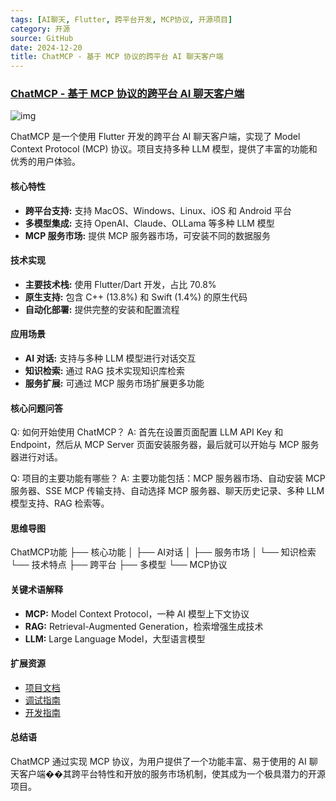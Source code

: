 ```yaml
---
tags: [AI聊天, Flutter, 跨平台开发, MCP协议, 开源项目]
category: 开源
source: GitHub
date: 2024-12-20
title: ChatMCP - 基于 MCP 协议的跨平台 AI 聊天客户端
---
```


### [ChatMCP - 基于 MCP 协议的跨平台 AI 聊天客户端](https://github.com/daodao97/chatmcp)

![img](https://img.mengpeng.tech/i/2024/12/20/6765035db7fea.webp)

ChatMCP 是一个使用 Flutter 开发的跨平台 AI 聊天客户端，实现了 Model Context Protocol (MCP) 协议。项目支持多种 LLM 模型，提供了丰富的功能和优秀的用户体验。

#### 核心特性

- **跨平台支持:** 支持 MacOS、Windows、Linux、iOS 和 Android 平台
- **多模型集成:** 支持 OpenAI、Claude、OLLama 等多种 LLM 模型
- **MCP 服务市场:** 提供 MCP 服务器市场，可安装不同的数据服务

#### 技术实现

- **主要技术栈:** 使用 Flutter/Dart 开发，占比 70.8%
- **原生支持:** 包含 C++ (13.8%) 和 Swift (1.4%) 的原生代码
- **自动化部署:** 提供完整的安装和配置流程

#### 应用场景

- **AI 对话:** 支持与多种 LLM 模型进行对话交互
- **知识检索:** 通过 RAG 技术实现知识库检索
- **服务扩展:** 可通过 MCP 服务市场扩展更多功能

#### 核心问题问答

Q: 如何开始使用 ChatMCP？
A: 首先在设置页面配置 LLM API Key 和 Endpoint，然后从 MCP Server 页面安装服务器，最后就可以开始与 MCP 服务器进行对话。

Q: 项目的主要功能有哪些？
A: 主要功能包括：MCP 服务器市场、自动安装 MCP 服务器、SSE MCP 传输支持、自动选择 MCP 服务器、聊天历史记录、多种 LLM 模型支持、RAG 检索等。

#### 思维导图
ChatMCP功能
├── 核心功能
│   ├── AI对话
│   ├── 服务市场
│   └── 知识检索
└── 技术特点
    ├── 跨平台
    ├── 多模型
    └── MCP协议

#### 关键术语解释

- **MCP:** Model Context Protocol，一种 AI 模型上下文协议
- **RAG:** Retrieval-Augmented Generation，检索增强生成技术
- **LLM:** Large Language Model，大型语言模型

#### 扩展资源

- [项目文档](https://github.com/daodao97/chatmcp/blob/main/README.md)
- [调试指南](https://github.com/daodao97/chatmcp#debug)
- [开发指南](https://github.com/daodao97/chatmcp#development)

#### 总结语

ChatMCP 通过实现 MCP 协议，为用户提供了一个功能丰富、易于使用的 AI 聊天客户端��其跨平台特性和开放的服务市场机制，使其成为一个极具潜力的开源项目。 